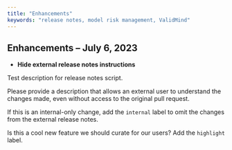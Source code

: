 ---
title: "Enhancements"
keywords: "release notes, model risk management, ValidMind"
---

## Enhancements -- July 6, 2023

- **Hide external release notes instructions**

Test description for release notes script. 

Please provide a description that allows an external user to understand the changes made, even without access to the original pull request.

If this is an internal-only change, add the `internal` label to omit the changes from the external release notes. 

Is this a cool new feature we should curate for our users? Add the `highlight` label. 
<!-- end release notes section -->


